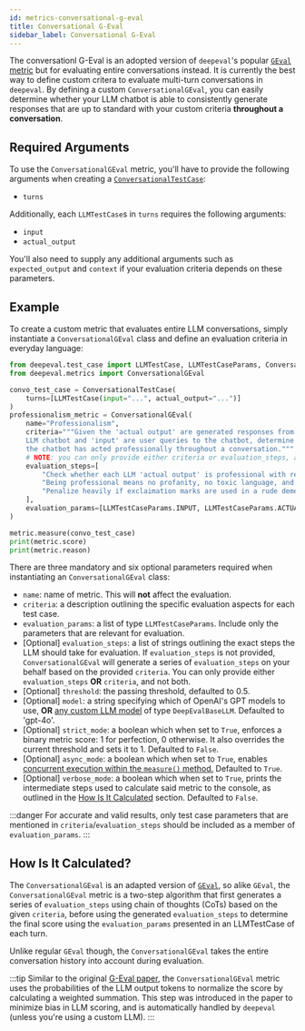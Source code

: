 ```yaml
---
id: metrics-conversational-g-eval
title: Conversational G-Eval
sidebar_label: Conversational G-Eval
---
```



The conversationl G-Eval is an adopted version of `deepeval`'s popular [`GEval` metric](/docs/metrics-llm-evals) but for evaluating entire conversations instead. It is currently the best way to define custom critera to evaluate multi-turn conversations in `deepeval`. By defining a custom `ConversationalGEval`, you can easily determine whether your LLM chatbot is able to consistently generate responses that are up to standard with your custom criteria **throughout a conversation**.

## Required Arguments

To use the `ConversationalGEval` metric, you'll have to provide the following arguments when creating a [`ConversationalTestCase`](/docs/evaluation-test-cases#conversational-test-case):

- `turns`

Additionally, each `LLMTestCase`s in `turns` requires the following arguments:

- `input`
- `actual_output`

You'll also need to supply any additional arguments such as `expected_output` and `context` if your evaluation criteria depends on these parameters.

## Example

To create a custom metric that evaluates entire LLM conversations, simply instantiate a `ConversationalGEval` class and define an evaluation criteria in everyday language:

```python
from deepeval.test_case import LLMTestCase, LLMTestCaseParams, ConversationalTestCase
from deepeval.metrics import ConversationalGEval

convo_test_case = ConversationalTestCase(
    turns=[LLMTestCase(input="...", actual_output="...")]
)
professionalism_metric = ConversationalGEval(
    name="Professionalism",
    criteria="""Given the 'actual output' are generated responses from an
    LLM chatbot and 'input' are user queries to the chatbot, determine whether
    the chatbot has acted professionally throughout a conversation.""",
    # NOTE: you can only provide either criteria or evaluation_steps, and not both
    evaluation_steps=[
        "Check whether each LLM 'actual output' is professional with regards to the user 'input'",
        "Being professional means no profanity, no toxic language, and consistently says 'please' or 'thank you'.",
        "Penalize heavily if exclaimation marks are used in a rude demeanour."
    ],
    evaluation_params=[LLMTestCaseParams.INPUT, LLMTestCaseParams.ACTUAL_OUTPUT],
)

metric.measure(convo_test_case)
print(metric.score)
print(metric.reason)
```

There are three mandatory and six optional parameters required when instantiating an `ConversationalGEval` class:

- `name`: name of metric. This will **not** affect the evaluation.
- `criteria`: a description outlining the specific evaluation aspects for each test case.
- `evaluation_params`: a list of type `LLMTestCaseParams`. Include only the parameters that are relevant for evaluation.
- [Optional] `evaluation_steps`: a list of strings outlining the exact steps the LLM should take for evaluation. If `evaluation_steps` is not provided, `ConversationalGEval` will generate a series of `evaluation_steps` on your behalf based on the provided `criteria`. You can only provide either `evaluation_steps` **OR** `criteria`, and not both.
- [Optional] `threshold`: the passing threshold, defaulted to 0.5.
- [Optional] `model`: a string specifying which of OpenAI's GPT models to use, **OR** [any custom LLM model](/docs/metrics-introduction#using-a-custom-llm) of type `DeepEvalBaseLLM`. Defaulted to 'gpt-4o'.
- [Optional] `strict_mode`: a boolean which when set to `True`, enforces a binary metric score: 1 for perfection, 0 otherwise. It also overrides the current threshold and sets it to 1. Defaulted to `False`.
- [Optional] `async_mode`: a boolean which when set to `True`, enables [concurrent execution within the `measure()` method.](/docs/metrics-introduction#measuring-metrics-in-async) Defaulted to `True`.
- [Optional] `verbose_mode`: a boolean which when set to `True`, prints the intermediate steps used to calculate said metric to the console, as outlined in the [How Is It Calculated](#how-is-it-calculated) section. Defaulted to `False`.

:::danger
For accurate and valid results, only test case parameters that are mentioned in `criteria`/`evaluation_steps` should be included as a member of `evaluation_params`.
:::

## How Is It Calculated?

The `ConversationalGEval` is an adapted version of [`GEval`](/docs/metrics-llm-evals), so alike `GEval`, the `ConversationalGEval` metric is a two-step algorithm that first generates a series of `evaluation_steps` using chain of thoughts (CoTs) based on the given `criteria`, before using the generated `evaluation_steps` to determine the final score using the `evaluation_params` presented in an LLMTestCase of each turn.

Unlike regular `GEval` though, the `ConversationalGEval` takes the entire conversation history into account during evaluation.

:::tip
Similar to the original [G-Eval paper](https://arxiv.org/abs/2303.16634), the `ConversationalGEval` metric uses the probabilities of the LLM output tokens to normalize the score by calculating a weighted summation. This step was introduced in the paper to minimize bias in LLM scoring, and is automatically handled by `deepeval` (unless you're using a custom LLM).
:::
